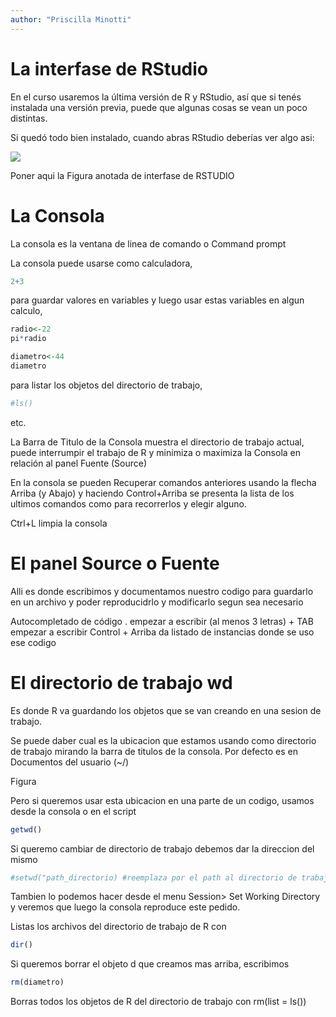 ```yaml
---
author: "Priscilla Minotti"
---
```

# La interfase de RStudio

En el curso usaremos la última versión de R y RStudio, así que si tenés instalada una versión previa, puede que algunas cosas se vean un poco distintas.

Si quedó todo bien instalado, cuando abras RStudio deberías ver algo asi:

![](https://github.com/pmnatural/R-cero/blob/master/Interfase_R/Imagenes/Interfase_RStudio.png)

Poner aqui la Figura anotada de interfase de RSTUDIO

# La Consola
La consola es la ventana de linea de comando o Command prompt

La consola puede usarse como calculadora, 

```r
2+3
```

para guardar valores en variables y luego usar estas variables en algun calculo,
```r
radio<-22
pi*radio

diametro<-44
diametro
```
para listar los objetos del directorio de trabajo,
```r
#ls()
```
etc.

La Barra de Titulo de la Consola muestra el directorio de trabajo actual, puede interrumpir el trabajo de R y minimiza o maximiza la Consola en relación al panel Fuente (Source)

En la consola se pueden Recuperar comandos anteriores usando la flecha Arriba (y Abajo) y haciendo Control+Arriba se presenta la lista de los ultimos comandos como para recorrerlos y elegir alguno.

Ctrl+L limpia la consola

# El panel Source o Fuente

Alli es donde escribimos y documentamos nuestro codigo para guardarlo en un archivo y poder reproducidrlo y modificarlo segun sea necesario

Autocompletado de código . 
empezar a escribir (al menos 3 letras) + TAB 
empezar a escribir Control + Arriba  da listado de instancias donde se uso ese codigo



# El directorio de trabajo  wd 

Es donde R va guardando los objetos que se van creando en una sesion de trabajo. 

Se puede daber cual es la ubicacion que estamos usando como directorio de trabajo  mirando la barra de titulos de la consola. Por defecto es en Documentos del usuario (~/)

Figura

Pero si queremos usar esta ubicacion en una parte de un codigo, usamos desde la consola o en el script 
```r
getwd()
```


Si queremo cambiar de directorio de trabajo debemos dar la direccion del mismo


```r
#setwd("path_directorio) #reemplaza por el path al directorio de trabajo nuevo
```

Tambien lo podemos hacer desde el menu Session> Set Working Directory y veremos que luego la consola reproduce este pedido.


Listas los archivos del directorio de trabajo de R con 
```r
dir()
```

Si queremos borrar el objeto d que creamos mas arriba, escribimos 
```r
rm(diametro)
```



Borras todos los objetos de R del directorio de trabajo con 
rm(list = ls())


